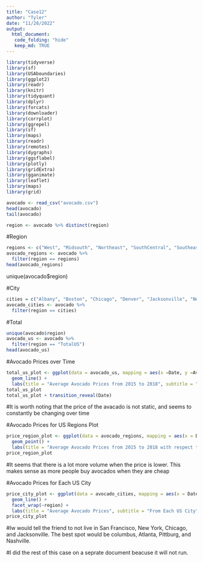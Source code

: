 ```yaml
---
title: "Case12"
author: "Tyler"
date: "11/28/2022"
output: 
  html_document:
   code_folding: "hide"
   keep_md: TRUE
---
```


```r
library(tidyverse)
library(sf)
library(USAboundaries)
library(ggplot2)
library(readr)
library(knitr)
library(tidyquant)
library(dplyr)
library(forcats)
library(downloader)
library(corrplot)
library(ggrepel)
library(sf)
library(maps)
library(readr)
library(remotes)
library(dygraphs)
library(ggsflabel)
library(plotly)
library(gridExtra)
library(gganimate)
library(leaflet)
library(maps)
library(grid)
```


```r
avocado <- read_csv("avocado.csv")
head(avocado)
tail(avocado)
```


```r
region <- avocado %>% distinct(region)
```

#Region 
```r
regions <- c("West", "Midsouth", "Northeast", "SouthCentral", "Southeast", "GreatLakes", "Plains")
avocado_regions <- avocado %>%
  filter(region == regions)
head(avocado_regions)
```
unique(avocado$region)

#City
```r
cities = c("Albany", "Boston", "Chicago", "Denver", "Jacksonville", "NewYork", "Philadelphia", "Portland", "Sacramento", "StLouis", "Atlanta", "Detroit", "LasVegas", "SanDeigo", "Syracuse", "Columbus", "Houston", "GrandRapids", "LosAngeles", "Nashville", "Pittsburgh", "SanFrancisco", "Tampa", "SanDi", "Boise", "Charlotte", "Indianapolis", "Louisville", "Orlando", "Roanoke", "Seattle", "Spokan")
avocado_cities <- avocado %>%
  filter(region == cities)
```



#Total 
```r
unique(avocado$region)
avocado_us <- avocado %>%
  filter(region == "TotalUS")
head(avocado_us)
```
#Avocado Prices over Time 
```r
total_us_plot <- ggplot(data = avocado_us, mapping = aes(x =Date, y =AveragePrice, color =year)) +
  geom_line() + 
  labs(title = "Average Avocado Prices from 2015 to 2018", subtitle = "Data Source=Total of U.S", x = "Date", y = "Average Price") 
total_us_plot
total_us_plot + transition_reveal(Date)
```
#It is worth noting that the price of the avacado is not static, and seems to constantly be changing over time

#Avocado Prices for US Regions Plot
```r
price_region_plot <- ggplot(data = avocado_regions, mapping = aes(x = Date, y = AveragePrice, color = `Total Volume`)) +
  geom_point() + 
  labs(title = "Average Avocado Prices from 2015 to 2018 with respect to volume", subtitle = "Data Source=Regions", x = "Date", y = "Average Price") + transition_time(Date)
price_region_plot
```
#It seems that there is a lot more volume when the price is lower. This makes sense as more people buy avocados when they are cheap 

#Avocado Prices for Each US City 
```r
price_city_plot <- ggplot(data = avocado_cities, mapping = aes(x = Date, y = AveragePrice, color = `Total Volume`)) +
  geom_line() +
  facet_wrap(~region) +
  labs(title = "Average Avocado Prices", subtitle = "From Each US City", x = "Date", y = "Average Price")
price_city_plot 
```
#Iw would tell the friend to not live in San Francisco, New York, Chicago, and Jacksonville. The best spot would be columbus, Atlanta, Pittburg, and Nashville. 


#I did the rest of this case on a seprate document beacuse it will not run. 

